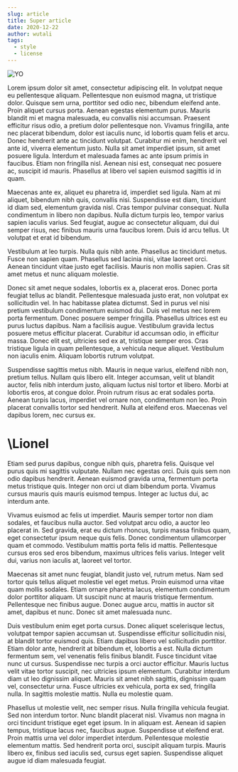 ```yaml
---
slug: article
title: Super article
date: 2020-12-22
author: wutali
tags:
  - style
  - license
---
```

![YO](/images/1608115920040.jpg "Test")

Lorem ipsum dolor sit amet, consectetur adipiscing elit. In volutpat neque eu pellentesque aliquam. Pellentesque non euismod magna, ut tristique dolor. Quisque sem urna, porttitor sed odio nec, bibendum eleifend ante. Proin aliquet cursus porta. Aenean egestas elementum purus. Mauris blandit mi et magna malesuada, eu convallis nisi accumsan. Praesent efficitur risus odio, a pretium dolor pellentesque non. Vivamus fringilla, ante nec placerat bibendum, dolor est iaculis nunc, id lobortis quam felis et arcu. Donec hendrerit ante ac tincidunt volutpat. Curabitur mi enim, hendrerit vel ante id, viverra elementum justo. Nulla sit amet imperdiet ipsum, sit amet posuere ligula. Interdum et malesuada fames ac ante ipsum primis in faucibus. Etiam non fringilla nisl. Aenean nisi est, consequat nec posuere ac, suscipit id mauris. Phasellus at libero vel sapien euismod sagittis id in quam.

Maecenas ante ex, aliquet eu pharetra id, imperdiet sed ligula. Nam at mi aliquet, bibendum nibh quis, convallis nisi. Suspendisse est diam, tincidunt id diam sed, elementum gravida nisl. Cras tempor pulvinar consequat. Nulla condimentum in libero non dapibus. Nulla dictum turpis leo, tempor varius sapien iaculis varius. Sed feugiat, augue ac consectetur aliquam, dui dui semper risus, nec finibus mauris urna faucibus lorem. Duis id arcu tellus. Ut volutpat et erat id bibendum.

Vestibulum at leo turpis. Nulla quis nibh ante. Phasellus ac tincidunt metus. Fusce non sapien quam. Phasellus sed lacinia nisi, vitae laoreet orci. Aenean tincidunt vitae justo eget facilisis. Mauris non mollis sapien. Cras sit amet metus et nunc aliquam molestie.

Donec sit amet neque sodales, lobortis ex a, placerat eros. Donec porta feugiat tellus ac blandit. Pellentesque malesuada justo erat, non volutpat ex sollicitudin vel. In hac habitasse platea dictumst. Sed in purus vel nisi pretium vestibulum condimentum euismod dui. Duis vel metus nec lorem porta fermentum. Donec posuere semper fringilla. Phasellus ultrices est eu purus luctus dapibus. Nam a facilisis augue. Vestibulum gravida lectus posuere metus efficitur placerat. Curabitur id accumsan odio, in efficitur massa. Donec elit est, ultricies sed ex at, tristique semper eros. Cras tristique ligula in quam pellentesque, a vehicula neque aliquet. Vestibulum non iaculis enim. Aliquam lobortis rutrum volutpat.

Suspendisse sagittis metus nibh. Mauris in neque varius, eleifend nibh non, pretium tellus. Nullam quis libero elit. Integer accumsan, velit ut blandit auctor, felis nibh interdum justo, aliquam luctus nisl tortor et libero. Morbi at lobortis eros, at congue dolor. Proin rutrum risus ac erat sodales porta. Aenean turpis lacus, imperdiet vel ornare non, condimentum non leo. Proin placerat convallis tortor sed hendrerit. Nulla at eleifend eros. Maecenas vel dapibus lorem, nec cursus ex.

# \Lionel

Etiam sed purus dapibus, congue nibh quis, pharetra felis. Quisque vel purus quis mi sagittis vulputate. Nullam nec egestas orci. Duis quis sem non odio dapibus hendrerit. Aenean euismod gravida urna, fermentum porta metus tristique quis. Integer non orci ut diam bibendum porta. Vivamus cursus mauris quis mauris euismod tempus. Integer ac luctus dui, ac interdum ante.

Vivamus euismod ac felis ut imperdiet. Mauris semper tortor non diam sodales, et faucibus nulla auctor. Sed volutpat arcu odio, a auctor leo placerat in. Sed gravida, erat eu dictum rhoncus, turpis massa finibus quam, eget consectetur ipsum neque quis felis. Donec condimentum ullamcorper quam et commodo. Vestibulum mattis porta felis id mattis. Pellentesque cursus eros sed eros bibendum, maximus ultrices felis varius. Integer velit dui, varius non iaculis at, laoreet vel tortor.

Maecenas sit amet nunc feugiat, blandit justo vel, rutrum metus. Nam sed tortor quis tellus aliquet molestie vel eget metus. Proin euismod urna vitae quam mollis sodales. Etiam ornare pharetra lacus, elementum condimentum dolor porttitor aliquam. Ut suscipit nunc at mauris tristique fermentum. Pellentesque nec finibus augue. Donec augue arcu, mattis in auctor sit amet, dapibus et nunc. Donec sit amet malesuada nunc.

Duis vestibulum enim eget porta cursus. Donec aliquet scelerisque lectus, volutpat tempor sapien accumsan ut. Suspendisse efficitur sollicitudin nisi, at blandit tortor euismod quis. Etiam dapibus libero vel sollicitudin porttitor. Etiam dolor ante, hendrerit at bibendum et, lobortis a est. Nulla dictum fermentum sem, vel venenatis felis finibus blandit. Fusce tincidunt vitae nunc ut cursus. Suspendisse nec turpis a orci auctor efficitur. Mauris luctus velit vitae tortor suscipit, nec ultricies ipsum elementum. Curabitur interdum diam ut leo dignissim aliquet. Mauris sit amet nibh sagittis, dignissim quam vel, consectetur urna. Fusce ultricies ex vehicula, porta ex sed, fringilla nulla. In sagittis molestie mattis. Nulla eu molestie quam.

Phasellus ut molestie velit, nec semper risus. Nulla fringilla vehicula feugiat. Sed non interdum tortor. Nunc blandit placerat nisl. Vivamus non magna in orci tincidunt tristique eget eget ipsum. In in aliquam est. Aenean id sapien tempus, tristique lacus nec, faucibus augue. Suspendisse ut eleifend erat. Proin mattis urna vel dolor imperdiet interdum. Pellentesque molestie elementum mattis. Sed hendrerit porta orci, suscipit aliquam turpis. Mauris libero ex, finibus sed iaculis sed, cursus eget sapien. Suspendisse aliquet augue id diam malesuada feugiat.